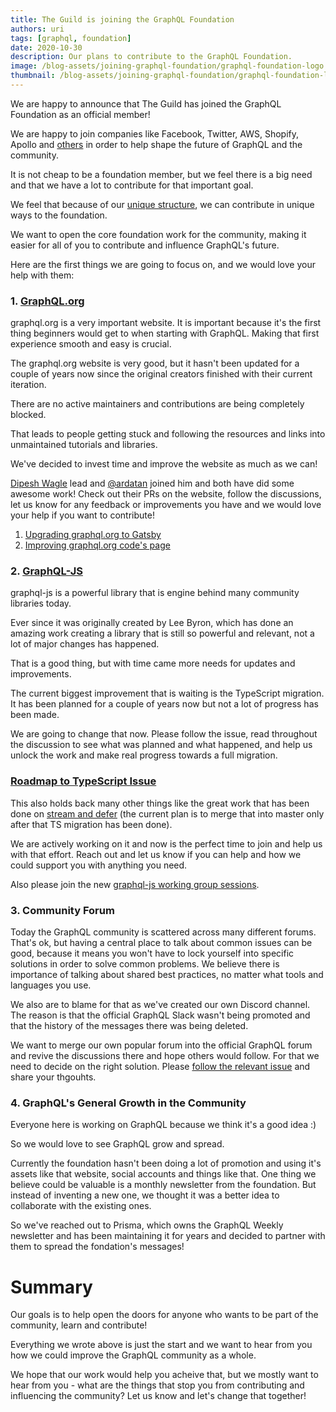 ```yaml
---
title: The Guild is joining the GraphQL Foundation
authors: uri
tags: [graphql, foundation]
date: 2020-10-30
description: Our plans to contribute to the GraphQL Foundation.
image: /blog-assets/joining-graphql-foundation/graphql-foundation-logo.png
thumbnail: /blog-assets/joining-graphql-foundation/graphql-foundation-logo.png
---
```


We are happy to announce that The Guild has joined the GraphQL Foundation as an official member!

We are happy to join companies like Facebook, Twitter, AWS, Shopify, Apollo and [others](https://foundation.graphql.org/members) in order to help shape the future of GraphQL and the community.

It is not cheap to be a foundation member, but we feel there is a big need and that we have a lot to contribute for that important goal.

We feel that because of our [unique structure](https://the-guild.dev/about-us), we can contribute in unique ways to the foundation.

We want to open the core foundation work for the community, making it easier for all of you to contribute and influence GraphQL's future.

Here are the first things we are going to focus on, and we would love your help with them:

### 1. [GraphQL.org](https://graphql.org)

graphql.org is a very important website.
It is important because it's the first thing beginners would get to when starting with GraphQL.
Making that first experience smooth and easy is crucial.

The graphql.org website is very good, but it hasn't been updated for a couple of years now since the original creators
finished with their current iteration.

There are no active maintainers and contributions are being completely blocked.

That leads to people getting stuck and following the resources and links into unmaintained tutorials and libraries.

We've decided to invest time and improve the website as much as we can!

[Dipesh Wagle](https://github.com/Dipeshwagle) lead and [@ardatan](https://github.com/ardatan) joined him and both have did some awesome work!
Check out their PRs on the website, follow the discussions, let us know for any feedback or improvements you have
and we would love your help if you want to contribute!

1. [Upgrading graphql.org to Gatsby](https://github.com/graphql/graphql.github.io/pull/938)
2. [Improving graphql.org code's page](https://github.com/graphql/graphql.github.io/pull/936)

### 2. [GraphQL-JS](https://github.com/graphql/graphql-js)

graphql-js is a powerful library that is engine behind many community libraries today.

Ever since it was originally created by Lee Byron, which has done an amazing work creating a library that is still so powerful and relevant,
not a lot of major changes has happened.

That is a good thing, but with time came more needs for updates and improvements.

The current biggest improvement that is waiting is the TypeScript migration.
It has been planned for a couple of years now but not a lot of progress has been made.

We are going to change that now.
Please follow the issue, read throughout the discussion to see what was planned and what happened, and help us
unlock the work and make real progress towards a full migration.

### [Roadmap to TypeScript Issue](https://github.com/graphql/graphql-js/issues/2104)

This also holds back many other things like the great work that has been done on [stream and defer](https://github.com/graphql/graphql-js/pull/2319)
(the current plan is to merge that into master only after that TS migration has been done).

We are actively working on it and now is the perfect time to join and help us with that effort.
Reach out and let us know if you can help and how we could support you with anything you need.

Also please join the new [graphql-js working group sessions](https://github.com/graphql/graphql-js-wg).

### 3. Community Forum

Today the GraphQL community is scattered across many different forums.
That's ok, but having a central place to talk about common issues can be good, because it means you won't have to lock yourself
into specific solutions in order to solve common problems.
We believe there is importance of talking about shared best practices, no matter what tools and languages you use.

We also are to blame for that as we've created our own Discord channel.
The reason is that the official GraphQL Slack wasn't being promoted and that the history of the messages there was being deleted.

We want to merge our own popular forum into the official GraphQL forum and revive the discussions there and hope others would follow.
For that we need to decide on the right solution.
Please [follow the relevant issue](https://github.com/graphql/foundation/issues/21) and share your thgouhts.

### 4. GraphQL's General Growth in the Community

Everyone here is working on GraphQL because we think it's a good idea :)

So we would love to see GraphQL grow and spread.

Currently the foundation hasn't been doing a lot of promotion and using it's assets like that website, social accounts and things like that.
One thing we believe could be valuable is a monthly newsletter from the foundation.
But instead of inventing a new one, we thought it was a better idea to collaborate with the existing ones.

So we've reached out to Prisma, which owns the GraphQL Weekly newsletter and has been maintaining it for years and decided to partner with them to spread the fondation's messages!

# Summary

Our goals is to help open the doors for anyone who wants to be part of the community, learn and contribute!

Everything we wrote above is just the start and we want to hear from you how we could improve the GraphQL community as a whole.

We hope that our work would help you acheive that, but we mostly want to hear from you -
what are the things that stop you from contributing and influencing the community?
Let us know and let's change that together!
